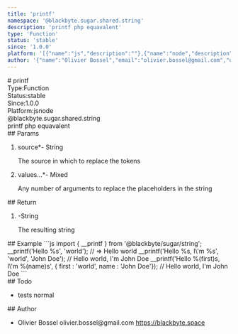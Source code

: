 ```yaml
---
title: 'printf'
namespace: '@blackbyte.sugar.shared.string'
description: 'printf php equavalent'
type: 'Function'
status: 'stable'
since: '1.0.0'
platform: '[{"name":"js","description":""},{"name":"node","description":""}]'
author: '{"name":"Olivier Bossel","email":"olivier.bossel@gmail.com","url":"https://blackbyte.space"}'
---
```


<div class="docmap-mdx">
# printf
<div class="_metas">
<div class="_type"><span class="_type-label">Type:</span><span class="_type-value">Function</span></div>
<div class="_status"><span class="_status-label">Status:</span><span class="_status-value -stable">stable</span></div>
<div class="_since"><span class="_since-label">Since:</span><span class="_since-value">1.0.0</span></div>
<div class="_platform"><span class="_platform-label">Platform:</span><span class="_platform-value -js">js</span><span class="_platform-value -node">node</span></div>
</div>
<div class="_namespace">@blackbyte.sugar.shared.string</div>
<div class="_description typo-lead typo-format">
printf php equavalent
</div>
<div class="_params">
## Params
<ol class="_list">
<li class="_item">
<span class="_name">source<span class="_required">*</span></span><span class="_default">-</span> <span class="_type">String</span>
<p class="_description">The source in which to replace the tokens</p>
</li>
<li class="_item">
<span class="_name">values...<span class="_required">*</span></span><span class="_default">-</span> <span class="_type">Mixed</span>
<p class="_description">Any number of arguments to replace the placeholders in the string</p>
</li>
</ol>
</div>
<div class="_return">
## Return
<ol class="_list">
<li class="_item">
<span class="_default">-</span><span class="_type">String</span>
<p class="_description">The resulting string</p>
</li>
</ol>
</div>
<div class="_examples">
## Example
```js
import { __printf } from '@blackbyte/sugar/string';
__printf('Hello %s', 'world'); // => Hello world
__printf('Hello %s, I\'m %s', 'world', 'John Doe'); // Hello world, I'm John Doe
__printf('Hello %(first)s, I\'m %(name)s', { first : 'world', name : 'John Doe'}); // Hello world, I'm John Doe
```
</div>
<div class="_todo">
## Todo
<ul class="_list">
<li class="_item">
<span class="_description">tests</span>
<span class="_priority -normal">normal</span>
</li>
</ul>
</div>
<div class="_author">
## Author
<ul class="_list">
<li class="_item">
<span class="_name">Olivier Bossel</span>
<span class="_email">olivier.bossel@gmail.com</span>
<a href="https://blackbyte.space" target="_blank" class="_url">https://blackbyte.space</a>
</li>
</ul>
</div>
</div>
